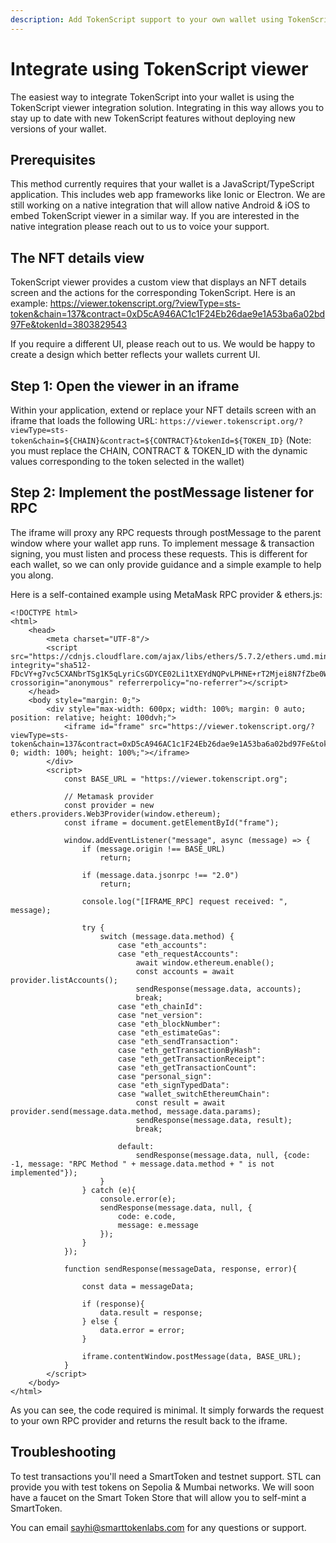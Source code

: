 ```yaml
---
description: Add TokenScript support to your own wallet using TokenScript viewer
---
```


# Integrate using TokenScript viewer

The easiest way to integrate TokenScript into your wallet is using the TokenScript viewer integration solution.
Integrating in this way allows you to stay up to date with new TokenScript features without deploying new versions of your wallet.

## Prerequisites

This method currently requires that your wallet is a JavaScript/TypeScript application.
This includes web app frameworks like Ionic or Electron.
We are still working on a native integration that will allow native Android & iOS to embed TokenScript viewer in a similar way.
If you are interested in the native integration please reach out to us to voice your support.

## The NFT details view

TokenScript viewer provides a custom view that displays an NFT details screen and the actions for the corresponding TokenScript.
Here is an example: https://viewer.tokenscript.org/?viewType=sts-token&chain=137&contract=0xD5cA946AC1c1F24Eb26dae9e1A53ba6a02bd97Fe&tokenId=3803829543

If you require a different UI, please reach out to us. We would be happy to create a design which better reflects your wallets current UI.

## Step 1: Open the viewer in an iframe

Within your application, extend or replace your NFT details screen with an iframe that loads the following URL:
`https://viewer.tokenscript.org/?viewType=sts-token&chain=${CHAIN}&contract=${CONTRACT}&tokenId=${TOKEN_ID}`
(Note: you must replace the CHAIN, CONTRACT & TOKEN_ID with the dynamic values corresponding to the token selected in the wallet)

## Step 2: Implement the postMessage listener for RPC

The iframe will proxy any RPC requests through postMessage to the parent window where your wallet app runs.
To implement message & transaction signing, you must listen and process these requests.
This is different for each wallet, so we can only provide guidance and a simple example to help you along.

Here is a self-contained example using MetaMask RPC provider & ethers.js:
```
<!DOCTYPE html>
<html>
	<head>
		<meta charset="UTF-8"/>
		<script src="https://cdnjs.cloudflare.com/ajax/libs/ethers/5.7.2/ethers.umd.min.js" integrity="sha512-FDcVY+g7vc5CXANbrTSg1K5qLyriCsGDYCE02Li1tXEYdNQPvLPHNE+rT2Mjei8N7fZbe0WLhw27j2SrGRpdMg==" crossorigin="anonymous" referrerpolicy="no-referrer"></script>
	</head>
	<body style="margin: 0;">
		<div style="max-width: 600px; width: 100%; margin: 0 auto; position: relative; height: 100dvh;">
			<iframe id="frame" src="https://viewer.tokenscript.org/?viewType=sts-token&chain=137&contract=0xD5cA946AC1c1F24Eb26dae9e1A53ba6a02bd97Fe&tokenId=3803829543"style="border: 0; width: 100%; height: 100%;"></iframe>
		</div>
		<script>
			const BASE_URL = "https://viewer.tokenscript.org";

			// Metamask provider
			const provider = new ethers.providers.Web3Provider(window.ethereum);
			const iframe = document.getElementById("frame");

			window.addEventListener("message", async (message) => {
				if (message.origin !== BASE_URL)
					return;

				if (message.data.jsonrpc !== "2.0")
					return;

				console.log("[IFRAME_RPC] request received: ", message);

				try {
					switch (message.data.method) {
						case "eth_accounts":
						case "eth_requestAccounts":
							await window.ethereum.enable();
							const accounts = await provider.listAccounts();
							sendResponse(message.data, accounts);
							break;
						case "eth_chainId":
						case "net_version":
						case "eth_blockNumber":
						case "eth_estimateGas":
						case "eth_sendTransaction":
						case "eth_getTransactionByHash":
						case "eth_getTransactionReceipt":
						case "eth_getTransactionCount":
						case "personal_sign":
						case "eth_signTypedData":
						case "wallet_switchEthereumChain":
							const result = await provider.send(message.data.method, message.data.params);
							sendResponse(message.data, result);
							break;

						default:
							sendResponse(message.data, null, {code: -1, message: "RPC Method " + message.data.method + " is not implemented"});
					}
				} catch (e){
					console.error(e);
					sendResponse(message.data, null, {
						code: e.code,
						message: e.message
					});
				}
			});

			function sendResponse(messageData, response, error){

				const data = messageData;

				if (response){
					data.result = response;
				} else {
					data.error = error;
				}

				iframe.contentWindow.postMessage(data, BASE_URL);
			}
		</script>
	</body>
</html>
```

As you can see, the code required is minimal. It simply forwards the request to your own RPC provider and returns the result back to the iframe.

## Troubleshooting

To test transactions you'll need a SmartToken and testnet support. STL can provide you with test tokens on Sepolia & Mumbai networks.
We will soon have a faucet on the Smart Token Store that will allow you to self-mint a SmartToken.

You can email sayhi@smarttokenlabs.com for any questions or support.